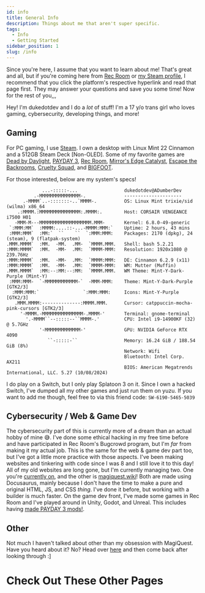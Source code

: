 ```yaml
---
id: info
title: General Info
description: Things about me that aren't super specific.
tags:
  - Info
  - Getting Started
sidebar_position: 1
slug: /info
---
```


Since you're here, I assume that you want to learn about me! That's great and all, but if you're coming here from [Rec Room](docs\Info\RecRoom.md) or [my Steam profile](docs\Info\Steam.md), I recommend that you click the platform's respective hyperlink and read that page first. They may answer your questions and save you some time! Now for the rest of you,,,

Hey! I'm dukedotdev and I do a *lot* of stuff! I'm a 17 y/o trans girl who loves gaming, cybersecurity, developing things, and more!

## Gaming

For PC gaming, I use [Steam](docs\Info\Steam.md). I own a desktop with Linux Mint 22 Cinnamon and a 512GB Steam Deck [Non-OLED]. Some of my favorite games are [Dead by Daylight](https://store.steampowered.com/app/381210/Dead_by_Daylight/), [PAYDAY 3](https://store.steampowered.com/app/1272080/PAYDAY_3/), [Rec Room](https://store.steampowered.com/app/471710/Rec_Room/), [Mirror's Edge Catalyst](https://store.steampowered.com/app/1233570/Mirrors_Edge_Catalyst/), [Escape the Backrooms](https://store.steampowered.com/app/1943950/Escape_the_Backrooms/), [Cruelty Squad](https://store.steampowered.com/app/1388770/Cruelty_Squad/), and [BIGFOOT](https://store.steampowered.com/app/509980/BIGFOOT/).

For those interested, below are my system's specs!
```
             ...-:::::-...                 dukedotdev@ADumberDev 
          .-MMMMMMMMMMMMMMM-.              --------------------- 
      .-MMMM`..-:::::::-..`MMMM-.          OS: Linux Mint trixie/sid (wilma) x86_64 
    .:MMMM.:MMMMMMMMMMMMMMM:.MMMM:.        Host: CORSAIR VENGEANCE i7500 H01 
   -MMM-M---MMMMMMMMMMMMMMMMMMM.MMM-       Kernel: 6.8.0-49-generic 
 `:MMM:MM`  :MMMM:....::-...-MMMM:MMM:`    Uptime: 2 hours, 43 mins 
 :MMM:MMM`  :MM:`  ``    ``  `:MMM:MMM:    Packages: 2170 (dpkg), 24 (steam), 9 (flatpak-system) 
.MMM.MMMM`  :MM.  -MM.  .MM-  `MMMM.MMM.   Shell: bash 5.2.21 
:MMM:MMMM`  :MM.  -MM-  .MM:  `MMMM-MMM:   Resolution: 1920x1080 @ 239.76Hz 
:MMM:MMMM`  :MM.  -MM-  .MM:  `MMMM:MMM:   DE: Cinnamon 6.2.9 (x11) 
:MMM:MMMM`  :MM.  -MM-  .MM:  `MMMM-MMM:   WM: Mutter (Muffin) 
.MMM.MMMM`  :MM:--:MM:--:MM:  `MMMM.MMM.   WM Theme: Mint-Y-Dark-Purple (Mint-Y) 
 :MMM:MMM-  `-MMMMMMMMMMMM-`  -MMM-MMM:    Theme: Mint-Y-Dark-Purple [GTK2/3] 
  :MMM:MMM:`                `:MMM:MMM:     Icons: Mint-Y-Purple [GTK2/3] 
   .MMM.MMMM:--------------:MMMM.MMM.      Cursor: catppuccin-mocha-pink-cursors [GTK2/3] 
     '-MMMM.-MMMMMMMMMMMMMMM-.MMMM-'       Terminal: gnome-terminal 
       '.-MMMM``--:::::--``MMMM-.'         CPU: Intel i9-14900KF (32) @ 5.7GHz 
            '-MMMMMMMMMMMMM-'              GPU: NVIDIA GeForce RTX 4090 
               ``-:::::-``                 Memory: 16.24 GiB / 188.54 GiB (8%) 
                                           Network: Wifi 
                                           Bluetooth: Intel Corp. AX211 
                                           BIOS: American Megatrends International, LLC. 5.27 (10/08/2024)
```

I do play on a Switch, but I only play Splatoon 3 on it. Since I own a hacked Switch, I've dumped all my other games and just run them on yuzu. If you want to add me though, feel free to via this friend code: ``SW-6190-5465-5039``

## Cybersecurity / Web & Game Dev

The cybersecurity part of this is currently more of a dream than an actual hobby of mine 😅. I've done some ethical hacking in my free time before and have participated in Rec Room's Bugcrowd program, but I'm *far* from making it my actual job. This is the same for the web & game dev part too, but I've got a little more practice with those aspects. I've been making websites and tinkering with code since I was 8 and I still love it to this day! All of my old websites are long gone, but I'm currently managing two. One you're [currently on](https://dukedot.dev), and the other is [magiquest.wiki](https://magiquest.wiki)! Both are made using Docusaurus, mainly because I don't have the time to make a pure and original HTML, JS, and CSS *thing*. I've done it before, but working with a builder is much faster. On the game dev front, I've made some games in Rec Room and I've played around in Unity, Godot, and Unreal. This includes having [made PAYDAY 3 mods!](docs\Projects\Payday3Mods\index.mdx).

## Other

Not much I haven't talked about other than my obsession with MagiQuest. Have you heard about it? No? Head over [here](https://magiquest.wiki) and then come back after looking through :]

# Check Out These Other Pages


<DocCardList />